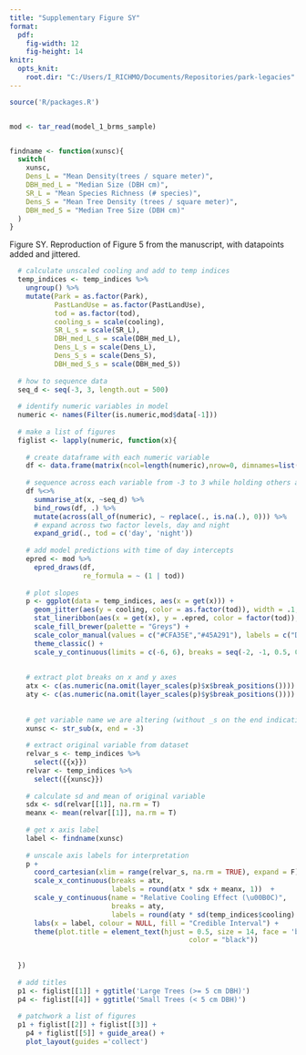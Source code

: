 ```yaml
---
title: "Supplementary Figure SY"
format:
  pdf:
    fig-width: 12
    fig-height: 14
knitr:
  opts_knit:
    root.dir: "C:/Users/I_RICHMO/Documents/Repositories/park-legacies"
---
```


```r
source('R/packages.R')


mod <- tar_read(model_1_brms_sample)


findname <- function(xunsc){
  switch(
    xunsc,
    Dens_L = "Mean Density(trees / square meter)",
    DBH_med_L = "Median Size (DBH cm)",
    SR_L = "Mean Species Richness (# species)",
    Dens_S = "Mean Tree Density (trees / square meter)",
    DBH_med_S = "Median Tree Size (DBH cm)"
  )
}
```

Figure SY. Reproduction of Figure 5 from the manuscript, with datapoints added and jittered.

```r
  # calculate unscaled cooling and add to temp indices
  temp_indices <- temp_indices %>% 
    ungroup() %>% 
    mutate(Park = as.factor(Park),
           PastLandUse = as.factor(PastLandUse),
           tod = as.factor(tod),
           cooling_s = scale(cooling),
           SR_L_s = scale(SR_L), 
           DBH_med_L_s = scale(DBH_med_L), 
           Dens_L_s = scale(Dens_L),
           Dens_S_s = scale(Dens_S),
           DBH_med_S_s = scale(DBH_med_S))
  
  # how to sequence data
  seq_d <- seq(-3, 3, length.out = 500)
  
  # identify numeric variables in model
  numeric <- names(Filter(is.numeric,mod$data[-1]))
  
  # make a list of figures
  figlist <- lapply(numeric, function(x){
    
    # create dataframe with each numeric variable
    df <- data.frame(matrix(ncol=length(numeric),nrow=0, dimnames=list(NULL, numeric)))
    
    # sequence across each variable from -3 to 3 while holding others at 0
    df %<>%
      summarise_at(x, ~seq_d) %>%
      bind_rows(df, .) %>%
      mutate(across(all_of(numeric), ~ replace(., is.na(.), 0))) %>%
      # expand across two factor levels, day and night
      expand_grid(., tod = c('day', 'night'))
    
    # add model predictions with time of day intercepts
    epred <- mod %>% 
      epred_draws(df, 
                  re_formula = ~ (1 | tod))
    
    # plot slopes
    p <- ggplot(data = temp_indices, aes(x = get(x))) +
      geom_jitter(aes(y = cooling, color = as.factor(tod)), width = .1, height = 0, alpha = 0.7) +
      stat_lineribbon(aes(x = get(x), y = .epred, color = factor(tod)), data = epred) +
      scale_fill_brewer(palette = "Greys") +
      scale_color_manual(values = c("#CFA35E","#45A291"), labels = c("Day", "Night")) +
      theme_classic() + 
      scale_y_continuous(limits = c(-6, 6), breaks = seq(-2, -1, 0.5, 0, 0.5, 1, 2))
      
    
    # extract plot breaks on x and y axes
    atx <- c(as.numeric(na.omit(layer_scales(p)$x$break_positions())))
    aty <- c(as.numeric(na.omit(layer_scales(p)$y$break_positions())))
    
    
    # get variable name we are altering (without _s on the end indicating scaled)
    xunsc <- str_sub(x, end = -3)
    
    # extract original variable from dataset
    relvar_s <- temp_indices %>% 
      select({{x}})
    relvar <- temp_indices %>%
      select({{xunsc}})
    
    # calculate sd and mean of original variable
    sdx <- sd(relvar[[1]], na.rm = T)
    meanx <- mean(relvar[[1]], na.rm = T)
    
    # get x axis label 
    label <- findname(xunsc)
    
    # unscale axis labels for interpretation
    p +
      coord_cartesian(xlim = range(relvar_s, na.rm = TRUE), expand = F) + 
      scale_x_continuous(breaks = atx,
                         labels = round(atx * sdx + meanx, 1))  +
      scale_y_continuous(name = "Relative Cooling Effect (\u00B0C)", 
                         breaks = aty,
                         labels = round(aty * sd(temp_indices$cooling) + mean(temp_indices$cooling), 1)) + 
      labs(x = label, colour = NULL, fill = "Credible Interval") + 
      theme(plot.title = element_text(hjust = 0.5, size = 14, face = 'bold',
                                            color = "black"))
    
    
  })
  
  # add titles 
  p1 <- figlist[[1]] + ggtitle('Large Trees (>= 5 cm DBH)')
  p4 <- figlist[[4]] + ggtitle('Small Trees (< 5 cm DBH)')
  
  # patchwork a list of figures 
  p1 + figlist[[2]] + figlist[[3]] + 
    p4 + figlist[[5]] + guide_area() + 
    plot_layout(guides ='collect')
```
